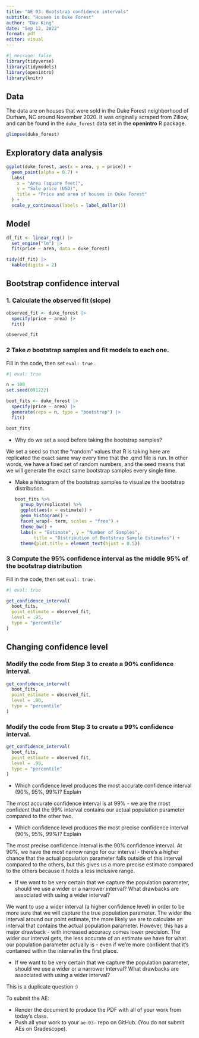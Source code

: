 ---
title: "AE 03: Bootstrap confidence intervals"
subtitle: "Houses in Duke Forest"
author: "Dav King"
date: "Sep 12, 2022"
format: pdf
editor: visual
---

```{r load-packages}
#| message: false
library(tidyverse)
library(tidymodels)
library(openintro)
library(knitr)
```

## Data

The data are on houses that were sold in the Duke Forest neighborhood of Durham, NC around November 2020. It was originally scraped from Zillow, and can be found in the `duke_forest` data set in the **openintro** R package.

```{r glimpse-data}
glimpse(duke_forest)
```

## Exploratory data analysis

```{r scatterplot}
ggplot(duke_forest, aes(x = area, y = price)) +
  geom_point(alpha = 0.7) +
  labs(
    x = "Area (square feet)",
    y = "Sale price (USD)",
    title = "Price and area of houses in Duke Forest"
  ) +
  scale_y_continuous(labels = label_dollar()) 
```

## Model

```{r fit-model}
df_fit <- linear_reg() |>
  set_engine("lm") |>
  fit(price ~ area, data = duke_forest)

tidy(df_fit) |>
  kable(digits = 2)
```

## Bootstrap confidence interval

### 1. Calculate the observed fit (slope)

```{r set-seed}

observed_fit <- duke_forest |>
  specify(price ~ area) |>
  fit()

observed_fit
```

### 2 Take *n* bootstrap samples and fit models to each one.

Fill in the code, then set `eval: true` .

```{r bootstrap}
#| eval: true

n = 100
set.seed(091222)

boot_fits <- duke_forest |>
  specify(price ~ area) |>
  generate(reps = n, type = "bootstrap") |>
  fit()

boot_fits
```

-   Why do we set a seed before taking the bootstrap samples?

We set a seed so that the "random" values that R is taking here are replicated the exact same way every time that the .qmd file is run. In other words, we have a fixed set of random numbers, and the seed means that we will generate the exact same bootstrap samples every single time.

-   Make a histogram of the bootstrap samples to visualize the bootstrap distribution.

    ```{r boot-hist}
boot_fits %>% 
      group_by(replicate) %>% 
      ggplot(aes(x = estimate)) +
      geom_histogram() +
      facet_wrap(~ term, scales = "free") +
      theme_bw() +
      labs(x = "Estimate", y = "Number of Samples",
           title = "Distribution of Bootstrap Sample Estimates") +
      theme(plot.title = element_text(hjust = 0.5))
    ```

### 3 Compute the 95% confidence interval as the middle 95% of the bootstrap distribution

Fill in the code, then set `eval: true` .

```{r calc-ci}
#| eval: true

get_confidence_interval(
  boot_fits, 
  point_estimate = observed_fit, 
  level = .95,
  type = "percentile"
)
```

## Changing confidence level

### Modify the code from Step 3 to create a 90% confidence interval.

```{r 90-ci}
get_confidence_interval(
  boot_fits, 
  point_estimate = observed_fit, 
  level = .90,
  type = "percentile"
)
```

### Modify the code from Step 3 to create a 99% confidence interval.

```{r 99-ci}
get_confidence_interval(
  boot_fits, 
  point_estimate = observed_fit, 
  level = .99,
  type = "percentile"
)
```

-   Which confidence level produces the most accurate confidence interval (90%, 95%, 99%)? Explain

The most accurate confidence interval is at 99% - we are the most confident that the 99% interval contains our actual population parameter compared to the other two.

-   Which confidence level produces the most precise confidence interval (90%, 95%, 99%)? Explain

The most precise confidence interval is the 90% confidence interval. At 90%, we have the most narrow range for our interval - there's a higher chance that the actual population parameter falls outside of this interval compared to the others, but this gives us a more precise estimate compared to the others because it holds a less inclusive range.

-   If we want to be very certain that we capture the population parameter, should we use a wider or a narrower interval? What drawbacks are associated with using a wider interval?

We want to use a wider interval (a higher confidence level) in order to be more sure that we will capture the true population parameter. The wider the interval around our point estimate, the more likely we are to calculate an interval that contains the actual population parameter. However, this has a major drawback - with increased accuracy comes lower precision. The wider our interval gets, the less accurate of an estimate we have for what our population parameter actually is - even if we're more confident that it's contained within the interval in the first place.

-   If we want to be very certain that we capture the population parameter, should we use a wider or a narrower interval? What drawbacks are associated with using a wider interval?

This is a duplicate question :)

::: callout-important
To submit the AE:

-   Render the document to produce the PDF with all of your work from today's class.
-   Push all your work to your `ae-03-` repo on GitHub. (You do not submit AEs on Gradescope).
:::
